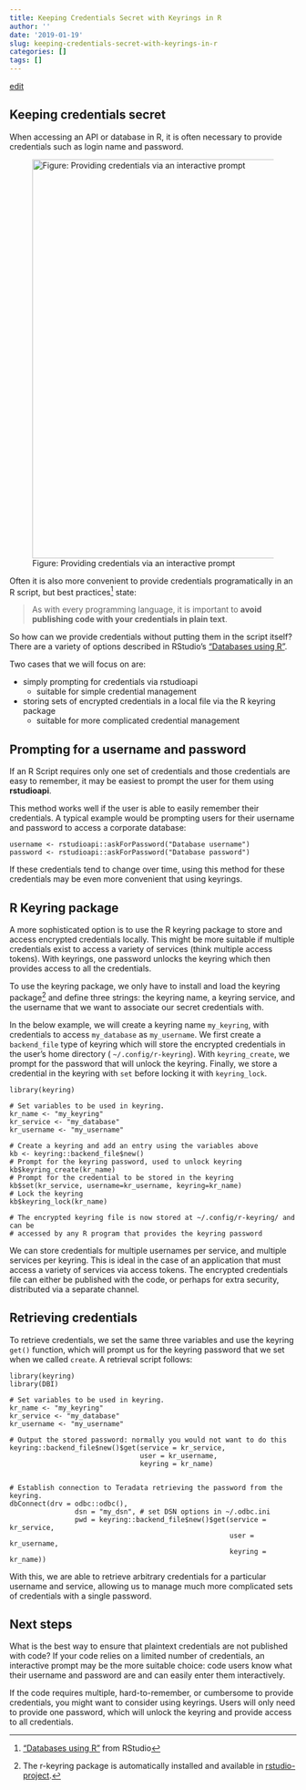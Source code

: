 ```yaml
---
title: Keeping Credentials Secret with Keyrings in R
author: ''
date: '2019-01-19'
slug: keeping-credentials-secret-with-keyrings-in-r
categories: []
tags: []
---
```


[edit](https://github.com/ras44/blog/edit/master/content/post/2019-01-19-keeping-credentials-secret-with-keyrings-in-r.Rmd)


## Keeping credentials secret
When accessing an API or database in R, it is often necessary to provide credentials such as login name and password.

![Figure: Providing credentials via an interactive prompt](/post/2019-01-19-keeping-credentials-secret-with-keyrings-in-r_files/API_Prompt_User.PNG){width=700px}

Often it is also more convenient to provide credentials programatically in an R script, but best practices[^3] state:

> As with every programming language, it is important to **avoid publishing code with your credentials in plain text**.

So how can we provide credentials without putting them in the script itself?  There are a variety of options described in RStudio's ["Databases using R"](https://db.rstudio.com/best-practices/managing-credentials/).

Two cases that we will focus on are:

- simply prompting for credentials via rstudioapi
    - suitable for simple credential management
- storing sets of encrypted credentials in a local file via the R keyring package
    - suitable for more complicated credential management

## Prompting for a username and password
If an R Script requires only one set of credentials and those credentials are easy to remember, it may be easiest to prompt the user for them using **rstudioapi**.

This method works well if the user is able to easily remember their credentials.  A typical example would be prompting users for their username and password to access a corporate database:

```
username <- rstudioapi::askForPassword("Database username")
password <- rstudioapi::askForPassword("Database password")
```

If these credentials tend to change over time, using this method for these credentials may be even more convenient that using keyrings.


## R Keyring package
A more sophisticated option is to use the R keyring package to store and access encrypted credentials locally.  This might be more suitable if multiple credentials exist to access a variety of services (think multiple access tokens).  With keyrings, one password unlocks the keyring which then provides access to all the credentials.

To use the keyring package, we only have to install and load the keyring package[^2] and define three strings: the keyring name, a keyring service, and the username that we want to associate our secret credentials with.

In the below example, we will create a keyring name `my_keyring`, with credentials to access `my_database` as `my_username`.  We first create a `backend_file` type of keyring which will store the encrypted credentials in the user's home directory ( `~/.config/r-keyring`).  With `keyring_create`, we prompt for the password that will unlock the keyring.  Finally, we store a credential in the keyring with `set` before locking it with `keyring_lock`.

```
library(keyring)

# Set variables to be used in keyring.
kr_name <- "my_keyring"
kr_service <- "my_database"
kr_username <- "my_username"

# Create a keyring and add an entry using the variables above
kb <- keyring::backend_file$new()
# Prompt for the keyring password, used to unlock keyring
kb$keyring_create(kr_name)
# Prompt for the credential to be stored in the keyring
kb$set(kr_service, username=kr_username, keyring=kr_name)
# Lock the keyring
kb$keyring_lock(kr_name)

# The encrypted keyring file is now stored at ~/.config/r-keyring/ and can be
# accessed by any R program that provides the keyring password
```

We can store credentials for multiple usernames per service, and multiple services per keyring.  This is ideal in the case of an application that must access a variety of services via access tokens.  The encrypted credentials file can either be published with the code, or perhaps for extra security, distributed via a separate channel.

## Retrieving credentials
To retrieve credentials, we set the same three variables and use the keyring `get()` function, which will prompt us for the keyring password that we set when we called `create`.  A retrieval script follows:

```
library(keyring)
library(DBI)

# Set variables to be used in keyring.
kr_name <- "my_keyring"
kr_service <- "my_database"
kr_username <- "my_username"

# Output the stored password: normally you would not want to do this
keyring::backend_file$new()$get(service = kr_service,
                                user = kr_username,
                                keyring = kr_name)


# Establish connection to Teradata retrieving the password from the keyring.
dbConnect(drv = odbc::odbc(),
                dsn = "my_dsn", # set DSN options in ~/.odbc.ini
                pwd = keyring::backend_file$new()$get(service = kr_service,
                                                      user = kr_username,
                                                      keyring = kr_name))

```

With this, we are able to retrieve arbitrary credentials for a particular username and service, allowing us to manage much more complicated sets of credentials with a single password.

## Next steps
What is the best way to ensure that plaintext credentials are not published with code?  If your code relies on a limited number of credentials, an interactive prompt may be the more suitable choice:  code users know what their username and password are and can easily enter them interactively.

If the code requires multiple, hard-to-remember, or cumbersome to provide credentials, you might want to consider using keyrings.  Users will only need to provide one password, which will unlock the keyring and provide access to all credentials.



[^3]: ["Databases using R"](https://db.rstudio.com/best-practices/managing-credentials/) from RStudio
[^2]: The r-keyring package is automatically installed and available in [rstudio-project](https://github.com/ras44/rstudio-project).
